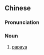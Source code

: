 {{also|万寿匏}}
==Chinese==
{{zh-forms|s=万寿匏|type=21}}

===Pronunciation===
{{zh-pron
|mn=kh,qz,tp,xm,zz:bān-siū-pû
|cat=n
}}

===Noun===
{{zh-noun}}

# {{lb|zh|Min Nan}} [[papaya]]